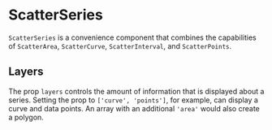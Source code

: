 
# ScatterSeries

<Meta of={ScatterSeriesStories} />

`ScatterSeries` is a convenience component that combines the capabilities of `ScatterArea`, `ScatterCurve`, `ScatterInterval`, and `ScatterPoints`.

<ArgTypes of={ScatterSeriesStories} />

## Layers

The prop `layers` controls the amount of information that is displayed about a series. Setting the prop to `['curve', 'points']`, for example, can display a curve and data points. An array with an additional `'area'` would also create a polygon.

<Canvas of={ScatterSeriesStories.CurveAndPoints} />
<Canvas of={ScatterSeriesStories.AreaCurveAndPoints} />
